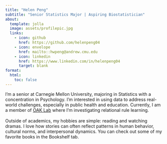 ```yaml
---
title: "Helen Peng"
subtitle: "Senior Statistics Major | Aspiring Biostatistician"
about:
  template: jolla
  image: assets/profilepic.jpg
  links:
    - icon: github
      href: https://github.com/helenpeng04
    - icon: envelope
      href: mailto::hwpeng@andrew.cmu.edu
    - icon: linkedin
      href: https://www.linkedin.com/in/helenpeng04
      target: blank
format:
  html:
    toc: false
---
```


I’m a senior at Carnegie Mellon University, majoring in Statistics with a concentration in Psychology. I’m interested in using data to address real-world challenges, especially in public health and education. Currently, I am a member of [OAK Lab](https://www.theoaklab.org/) where I'm investigating relational rule learning.\
\
Outside of academics, my hobbies are simple: reading and watching dramas. I love how stories can often reflect patterns in human behavior, cultural norms, and interpersonal dynamics. You can check out some of my favorite books in the Bookshelf tab.
